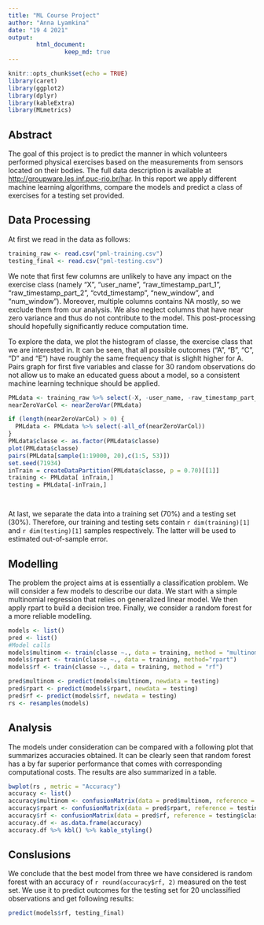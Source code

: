 ---
title: "ML Course Project"
author: "Anna Lyamkina"
date: "19 4 2021"
output: 
        html_document:
                keep_md: true
---

```{r setup, include=FALSE}
knitr::opts_chunk$set(echo = TRUE)
library(caret)
library(ggplot2)
library(dplyr)
library(kableExtra)
library(MLmetrics)
```

## Abstract

The goal of this project is to predict the manner in which volunteers performed physical exercises based on the measurements from sensors located on their bodies. The full data description is available at <http://groupware.les.inf.puc-rio.br/har>. In this report we apply different machine learning algorithms, compare the models and predict a class of exercises for a testing set provided.

## Data Processing

At first we read in the data as follows:
```{r reading}
training_raw <- read.csv("pml-training.csv")
testing_final <- read.csv("pml-testing.csv")
```

We note that first few columns are unlikely to have any impact on the exercise class (namely "X", "user_name", "raw_timestamp_part_1", "raw_timestamp_part_2", "cvtd_timestamp", "new_window", and "num_window"). Moreover, multiple columns contains NA mostly, so we exclude them from our analysis. We also neglect columns that have near zero variance and thus do not contribute to the model. This post-processing should  hopefully significantly reduce computation time. 

To explore the data, we plot the histogram of classe, the exercise class that we are interested in. It can be seen, that all possible outcomes ("A", "B", "C", "D" and "E") have roughly the same frequency that is slighlt higher for A. Pairs graph for first five variables and classe for 30 random observations do not allow us to make an educated guess about a model, so a consistent machine learning technique should be applied.

```{r processing}
PMLdata <- training_raw %>% select(-X, -user_name, -raw_timestamp_part_1, -raw_timestamp_part_2, -cvtd_timestamp, -new_window, -num_window) %>% select_if(~!any(is.na(.)))
nearZeroVarCol <- nearZeroVar(PMLdata)

if (length(nearZeroVarCol) > 0) {
  PMLdata <- PMLdata %>% select(-all_of(nearZeroVarCol))
}
PMLdata$classe <- as.factor(PMLdata$classe)
plot(PMLdata$classe)
pairs(PMLdata[sample(1:19000, 20),c(1:5, 53)])
set.seed(71934)
inTrain = createDataPartition(PMLdata$classe, p = 0.70)[[1]]
training <- PMLdata[ inTrain,]  
testing = PMLdata[-inTrain,]




```
 At last, we separate the data into a training set (70%) and a testing set (30%). Therefore, our training and testing sets contain `r dim(training)[1]` and `r dim(testing)[1]` samples respectively. The latter will be used to estimated out-of-sample error.
 
## Modelling

The problem the project aims at is essentially a classification problem. We will consider a few models to describe our data. We start with a simple multinomial regression that relies on generalized linear model. We then apply rpart to build a decision tree. Finally, we consider a random forest for a more reliable modelling.

```{r models}
models <- list()
pred <- list()
#Model calls
models$multinom <- train(classe ~., data = training, method = "multinom", trace = FALSE)
models$rpart <- train(classe ~., data = training, method="rpart")
models$rf <- train(classe ~., data = training, method = "rf")

pred$multinom <- predict(models$multinom, newdata = testing)
pred$rpart <- predict(models$rpart, newdata = testing)
pred$rf <- predict(models$rf, newdata = testing)
rs <- resamples(models)

```
## Analysis

The models under consideration can be compared with a following plot that summarizes accuracies obtained. It can be clearly seen that random forest has a by far superior performance that comes with corresponding computational costs. The results are also summarized in a table.

```{r analysis}
bwplot(rs , metric = "Accuracy")
accuracy <- list()
accuracy$multinom <- confusionMatrix(data = pred$multinom, reference = testing$classe)$overall[[1]]
accuracy$rpart <- confusionMatrix(data = pred$rpart, reference = testing$classe)$overall[[1]]
accuracy$rf <- confusionMatrix(data = pred$rf, reference = testing$classe)$overall[[1]]
accuracy.df <- as.data.frame(accuracy)
accuracy.df %>% kbl() %>% kable_styling()
```
## Conslusions

We conclude that the best model from three we have considered is random forest with an accuracy of `r round(accuracy$rf, 2)` measured on the test set. We use it to predict outcomes for the testing set for 20 unclassified observations and get following results:

```{r prediction}
predict(models$rf, testing_final)
```
